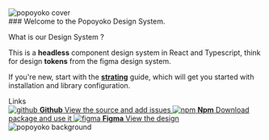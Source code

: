 




<Meta title="Introduction" />

<style>
  {`
    .css-qa4clq {
      max-width: none;
    }

    .css-k7lbue{
      padding: 0;
    }

    img{
      width: 100%;
    }

    .introduction{
      padding: 5%;
    }

    .subheading {
      --mediumdark: '#999999';
      font-weight: 900;
      font-size: 13px;
      color: #999;
      letter-spacing: 6px;
      line-height: 24px;
      text-transform: uppercase;
      margin-bottom: 12px;
      margin-top: 40px;
    }

    .link-list {
      display: grid;
      grid-template-columns: 1fr;
      grid-template-rows: 1fr 1fr;
      row-gap: 10px;
    }

    @media (min-width: 620px) {
      .link-list {
        row-gap: 20px;
        column-gap: 20px;
        grid-template-columns: 1fr 1fr;
      }
    }

    @media all and (-ms-high-contrast:none) {
    .link-list {
        display: -ms-grid;
        -ms-grid-columns: 1fr 1fr;
        -ms-grid-rows: 1fr 1fr;
      }
    }

    .link-item {
      display: block;
      padding: 20px 30px 20px 15px;
      border: 1px solid #00000010;
      border-radius: 5px;
      transition: background 150ms ease-out, border 150ms ease-out, transform 150ms ease-out;
      color: #333333;
      display: flex;
      align-items: flex-start;
    }

    .link-item:hover {
      border-color: #1EA7FD50;
      transform: translate3d(0, -3px, 0);
      box-shadow: rgba(0, 0, 0, 0.08) 0 3px 10px 0;
    }

    .link-item:active {
      border-color: #1EA7FD;
      transform: translate3d(0, 0, 0);
    }

    .link-item strong {
      font-weight: 700;
      display: block;
      margin-bottom: 2px;
    }

    .link-item img {
      height: 40px;
      width: 40px;
      margin-right: 15px;
      flex: none;
    }

    .link-item span {
      font-size: 14px;
      line-height: 20px;
    }
  `}
</style>

<img src={POPOYOKOcover} alt="popoyoko cover" />
<section className="introduction">
### Welcome to the Popoyoko Design System.

What is our Design System ? 

This is a **headless** component design system in React and Typescript, think for design **tokens** from the figma design system.

If you're new, start with the [**strating**](?path=/docs/starting--docs) guide, which will get you started with installation and library configuration.

<div className="subheading">Links</div>

<div className="link-list">
  <a className="link-item" href="https://github.com/Popoyoko/popoyoko-ui" target="_blank">
    <img src={github} alt="github" />
    <span>
      <strong>Github</strong>
      View the source and add issues
    </span>
  </a>
  <a className="link-item" href="##" target="_blank">
    <img src={npm} alt="npm" />
    <span>
      <strong>Npm</strong>
      Download package and use it
    </span>
  </a>
  <a className="link-item" href="##" target="_blank">
    <img src={figma} alt="figma" />
    <span>
      <strong>Figma</strong>
      View the design
    </span>
  </a>
</div>

</section>

<img src={POPOYOKObackground} alt="popoyoko background" />
